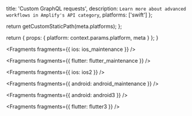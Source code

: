 
  title: 'Custom GraphQL requests',
  description: `Learn more about advanced workflows in Amplify's API category`,
  platforms: ['swift']
};

  return getCustomStaticPath(meta.platforms);
};

  return {
    props: {
      platform: context.params.platform,
      meta
    }
  };
}


<Fragments fragments={{ ios: ios_maintenance }} />


<Fragments fragments={{ flutter: flutter_maintenance }} />


<Fragments fragments={{ ios: ios2 }} />


<Fragments fragments={{ android: android_maintenance }} />


<Fragments fragments={{ android: android3 }} />


<Fragments fragments={{ flutter: flutter3 }} />
